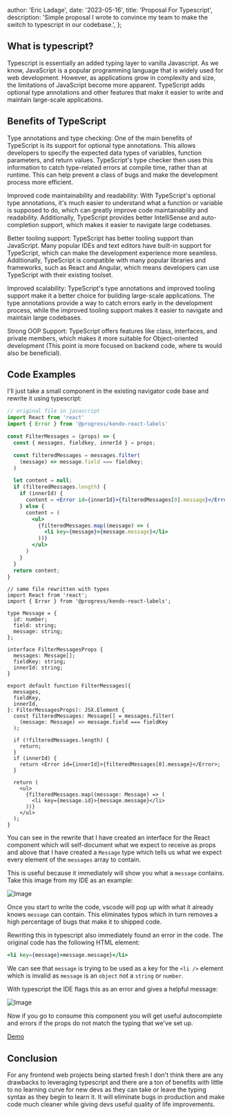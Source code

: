 
  author: 'Eric Ladage',
  date: '2023-05-16',
  title: 'Proposal For Typescript',
  description:
    'Simple proposal I wrote to convince my team to make the switch to typescript in our codebase.',
};


## What is typescript?

Typescript is essentially an added typing layer to vanilla Javascript. As we know, JavaScript is a popular programming language that is widely used for web development. However, as applications grow in complexity and size, the limitations of JavaScript become more apparent. TypeScript adds optional type annotations and other features that make it easier to write and maintain large-scale applications.

## Benefits of TypeScript

Type annotations and type checking: One of the main benefits of TypeScript is its support for optional type annotations. This allows developers to specify the expected data types of variables, function parameters, and return values. TypeScript's type checker then uses this information to catch type-related errors at compile time, rather than at runtime. This can help prevent a class of bugs and make the development process more efficient.

Improved code maintainability and readability: With TypeScript's optional type annotations, it's much easier to understand what a function or variable is supposed to do, which can greatly improve code maintainability and readability. Additionally, TypeScript provides better IntelliSense and auto-completion support, which makes it easier to navigate large codebases.

Better tooling support: TypeScript has better tooling support than JavaScript. Many popular IDEs and text editors have built-in support for TypeScript, which can make the development experience more seamless. Additionally, TypeScript is compatible with many popular libraries and frameworks, such as React and Angular, which means developers can use TypeScript with their existing toolset.

Improved scalability: TypeScript's type annotations and improved tooling support make it a better choice for building large-scale applications. The type annotations provide a way to catch errors early in the development process, while the improved tooling support makes it easier to navigate and maintain large codebases.

Strong OOP Support: TypeScript offers features like class, interfaces, and private members, which makes it more suitable for Object-oriented development (This point is more focused on backend code, where ts would also be beneficial).

## Code Examples

I'll just take a small component in the existing navigator code base and rewrite it using typescript:

```jsx
// original file in javascript
import React from 'react'
import { Error } from '@progress/kendo-react-labels'

const FilterMessages = (props) => {
  const { messages, fieldkey, innerId } = props;

  const filteredMessages = messages.filter(
    (message) => message.field === fieldkey;
  )

  let content = null;
  if (filteredMessages.length) {
    if (innerId) {
      content = <Error id={innerId}>{filteredMessages[0].message}</Error>
    } else {
      content = (
        <ul>
          {filteredMessages.map((message) => (
            <li key={message}>{message.message}</li>
          ))}
        </ul>
      )
    }
  }
  return content;
}
```

```tsx
// same file rewritten with types
import React from 'react';
import { Error } from '@progress/kendo-react-labels';

type Message = {
  id: number;
  field: string;
  message: string;
};

interface FilterMessagesProps {
  messages: Message[];
  fieldKey: string;
  innerId: string;
}

export default function FilterMessages({
  messages,
  fieldKey,
  innerId,
}: FilterMessagesProps): JSX.Element {
  const filteredMessages: Message[] = messages.filter(
    (message: Message) => message.field === fieldKey
  );

  if (!filteredMessages.length) {
    return;
  }
  if (innerId) {
    return <Error id={innerId}>{filteredMessages[0].message}</Error>;
  }

  return (
    <ul>
      {filteredMessages.map((message: Message) => (
        <li key={message.id}>{message.message}</li>
      ))}
    </ul>
  );
}
```

You can see in the rewrite that I have created an interface for the React component which will self-document what we expect to receive as props and above that I have created a `Message` type which tells us what we expect every element of the `messages` array to contain.

This is useful because it immediately will show you what a `message` contains. Take this image from my IDE as an example:

![Image](https://user-images.githubusercontent.com/121046841/211629330-9df986fc-f230-4c6b-93ff-9eb8bc685e55.png)

Once you start to write the code, vscode will pop up with what it already knows `message` can contain. This eliminates typos which in turn removes a high percentage of bugs that make it to shipped code.

Rewriting this in typescript also immediately found an error in the code. The original code has the following HTML element:

```jsx
<li key={message}>message.message}</li>
```

We can see that `message` is trying to be used as a key for the `<li />` element which is invalid as `message` is an `object` not a `string` or `number`.

With typescript the IDE flags this as an error and gives a helpful message:

![Image](https://user-images.githubusercontent.com/121046841/211632184-26080765-bf34-4fab-b116-172fccdab120.png)

Now if you go to consume this component you will get useful autocomplete and errors if the props do not match the typing that we've set up.

[Demo](https://user-images.githubusercontent.com/121046841/211636315-0510ad29-96ea-4364-b396-797ffa09ab47.mp4)

## Conclusion

For any frontend web projects being started fresh I don't think there are any drawbacks to leveraging typescript and there are a ton of benefits with little to no learning curve for new devs as they can take or leave the typing syntax as they begin to learn it. It will eliminate bugs in production and make code much cleaner while giving devs useful quality of life improvements.

